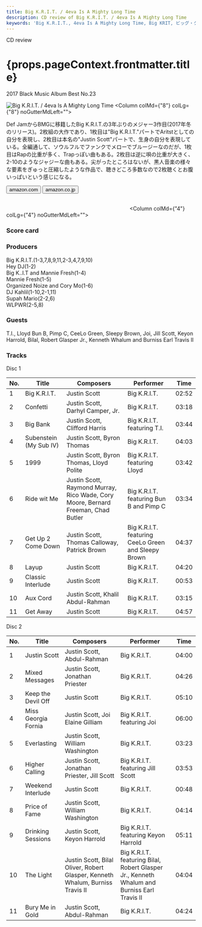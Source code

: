 ```yaml
---
title: Big K.R.I.T. / 4eva Is A Mighty Long Time
description: CD review of Big K.R.I.T. / 4eva Is A Mighty Long Time
keywords: 'Big K.R.I.T., 4eva Is A Mighty Long Time, Big KRIT, ビッグ・クリット, 4エバ・イズ・ア・マイティ・ロング・タイム'
---
```




<p className="largeP">CD review</p>
<h1 className="h1--no--margin">{props.pageContext.frontmatter.title}</h1>
<p className="largeP"><Link to="/best50/2017/">2017 Black Music Album Best No.23</Link></p>

<Row  className="image-card-group">
	<Column colMd={"4"} colLg={"4"} noGutterMdLeft="">
       <ImageCard>

![Big K.R.I.T. / 4eva Is A Mighty Long Time](../../images/cd/bigkrit3L.jpg) 
</ImageCard>
	</Column>
	<Column colMd={"8"} colLg={"8"} noGutterMdLeft="">
	<p>
	Def JamからBMGに移籍したBig K.R.I.T.の3年ぶりのメジャー3作目(2017年冬のリリース)。2枚組の大作であり、1枚目は"Big K.R.I.T."パートでAritstとしての自分を表現し、2枚目は本名の"Justin Scott"パートで、生身の自分を表現している。全編通して、ソウルフルでファンクでメローでブルージーなのだが、1枚目はRapの比重が多く、Trapっぽい曲もある。2枚目は逆に唄の比重が大きく、2-10のようなジャジーな曲もある。尖がったところはないが、黒人音楽の様々な要素をぎゅっと圧縮したような作品で、聴きどころ多数なので2枚聴くとお腹いっぱいという感じになる。
	</p>
	<div>
	  <Button href="https://amzn.to/32jE22N" kind="primary" size="small" renderIcon={ArrowUpRight24}>
      amazon.com
      </Button>
      <Button href="https://amzn.to/3iZnRh7" kind="secondary" size="small" renderIcon={ArrowUpRight24}>
      amazon.co.jp
      </Button>
	</div>
	<a href="https://geo.music.apple.com/jp/album/4eva-is-a-mighty-long-time/1291119038?mt=1&app=music&ls=1&at=11lcug" style="display:inline-block;overflow:hidden;background:url(https://linkmaker.itunes.apple.com/ja-jp/lockup.svg?releaseDate=2017-10-27&kind=album&bubble=apple_music&style=mono-black) no-repeat;width:180px;height:45px;"></a>
	<a href="https://geo.music.apple.com/jp/album/4eva-is-a-mighty-long-time/1291119038?app=itunes&at=11lcug" style="display:inline-block;overflow:hidden;background:url(https://linkmaker.itunes.apple.com/ja-jp/badge-lrg.svg?releaseDate=2017-10-27&kind=album&bubble=itunes_music) no-repeat;width:140px;height:45px;"></a>
	</Column>
</Row>
<Row >
	<Column colMd={"4"} colLg={"4"} noGutterMdLeft="">
<div>
    <h3>Score card</h3>
	<SliderJS1 value="3" />
    <SliderJS2 value="2" />
	<SliderJS3 value="1" />
    <SliderJS4 value="9" />
</div>
</Column>
<Column colMd={"8"} colLg={"8"} noGutterMdLeft="">
<div>
<h3>Producers</h3>
<p>
Big K.R.I.T.(1-3,7,8,9,11,2-3,4,7,9,10)
<br/>Hey DJ(1-2)
<br/>Big K..I.T and Mannie Fresh(1-4)
<br/>Mannie Fresh(1-5)
<br/>Organized Noize and Cory Mo(1-6)
<br/>DJ Kahlil(1-10,2-1,11)
<br/>Supah Mario(2-2,6)
<br/>WLPWR(2-5,8)
</p>
<h3>Guests</h3>
<p>
T.I., Lloyd Bun B, Pimp C, CeeLo Green, Sleepy Brown, Joi, Jill Scott, Keyon Harrold, Bilal, Robert Glasper Jr., Kenneth Whalum and Burniss Earl Travis II
</p>
</div>
</Column>
</Row>

<h3>Tracks</h3>

<p> Disc 1</p>

| No. |	 Title                 |	 Composers                                                                     |	 Performer                                       |	Time |
| --- |	---------------------- | --------------------------------------------------------------------------------- | --------------------------------------------------- | ----- |
| 1	  |	Big K.R.I.T.           | Justin Scott                                                                      | Big K.R.I.T.                                        | 02:52 |
| 2	  |	Confetti               | Justin Scott, Darhyl Camper, Jr.                                                  | Big K.R.I.T.                                        | 03:18 |
| 3	  |	Big Bank               | Justin Scott, Clifford Harris                                                     | Big K.R.I.T. featuring T.I.                         | 03:44 |
| 4	  |	Subenstein (My Sub IV) | Justin Scott, Byron Thomas                                                        | Big K.R.I.T.                                        | 04:03 |
| 5	  |	1999                   | Justin Scott, Byron Thomas, Lloyd Polite                                          | Big K.R.I.T. featuring Lloyd                        | 03:42 |
| 6	  |	Ride wit Me            | Justin Scott, Raymond Murray, Rico Wade, Cory Moore, Bernard Freeman, Chad Butler | Big K.R.I.T. featuring Bun B and Pimp C             | 03:34 |
| 7	  |	Get Up 2 Come Down     | Justin Scott, Thomas Calloway, Patrick Brown                                      | Big K.R.I.T. featuring CeeLo Green and Sleepy Brown | 04:37 |
| 8	  |	Layup                  | Justin Scott                                                                      | Big K.R.I.T.                                        | 04:20 |
| 9	  |	Classic Interlude      | Justin Scott                                                                      | Big K.R.I.T.                                        | 00:53 |
| 10  |	Aux Cord               | Justin Scott, Khalil Abdul-Rahman                                                 | Big K.R.I.T.                                        | 03:15 |
| 11  |	Get Away               | Justin Scott                                                                      | Big K.R.I.T.                                        | 04:57 |

<p> Disc 2</p>

| No. |	 Title              |	 Composers                                                                  |	 Performer                                                                                |	 Time |
| --- |	------------------- | ----------------------------------------------------------------------------- | ------------------------------------------------------------------------------------------- | ----- |
| 1	  |	Justin Scott       	| Justin Scott, Abdul-Rahman                                                   	| Big K.R.I.T.                                                                                |	04:00 |
| 2	  |	Mixed Messages     	| Justin Scott, Jonathan Priester                                              	| Big K.R.I.T.                                                                                |	04:26 |
| 3	  |	Keep the Devil Off 	| Justin Scott                                                                 	| Big K.R.I.T.                                                                                |	05:10 |
| 4	  |	Miss Georgia Fornia	| Justin Scott, Joi Elaine Gilliam                                             	| Big K.R.I.T. featuring Joi                                                                  |	06:00 |
| 5	  |	Everlasting        	| Justin Scott, William Washington                                             	| Big K.R.I.T.                                                                                |	03:23 |
| 6	  |	Higher Calling     	| Justin Scott, Jonathan Priester, Jill Scott                                  	| Big K.R.I.T. featuring Jill Scott                                                           |	03:53 |
| 7	  |	Weekend Interlude  	| Justin Scott                                                                 	| Big K.R.I.T.                                                                                |	00:48 |
| 8	  |	Price of Fame      	| Justin Scott, William Washington                                             	| Big K.R.I.T.                                                                                |	04:14 |
| 9	  |	Drinking Sessions  	| Justin Scott, Keyon Harrold                                                  	| Big K.R.I.T. featuring Keyon Harrold                                                        |	05:11 |
| 10  |	The Light          	| Justin Scott, Bilal Oliver, Robert Glasper, Kenneth Whalum, Burniss Travis II	| Big K.R.I.T. featuring Bilal, Robert Glasper Jr., Kenneth Whalum and Burniss Earl Travis II |	04:04 |
| 11  |	Bury Me in Gold    	| Justin Scott, Abdul-Rahman                                                   	| Big K.R.I.T.                                                                                |	04:24 |

